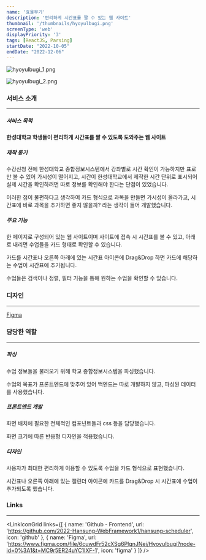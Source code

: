 ```yaml
---
name: '효율부기'
description: '편리하게 시간표를 짤 수 있는 웹 사이트'
thumbnail: '/thumbnails/hyoyulbugi.png'
screenType: 'web'
displayPriority: '3'
tags: [ReactJS, Parsing]
startDate: "2022-10-05"
endDate: "2022-12-06"
---
```


![hyoyulbugi_1.png](/portfolio/hyoyulbugi_1.png)

![hyoyulbugi_2.png](/portfolio/hyoyulbugi_2.png)

### 서비스 소개

---

##### 서비스 목적

**한성대학교 학생들이 편리하게 시간표를 짤 수 있도록 도와주는 웹 사이트**

##### 제작 동기

수강신청 전에 한성대학교 종합정보시스템에서 강좌별로 시간 확인이 가능하지만 표로만 볼 수 있어 가시성이 떨어지고, 시간이 한성대학교에서 제작한 시간 단위로 표시되어 실제 시간을 확인하려면 따로 정보를 확인해야 한다는 단점이 있었습니다.

이러한 점이 불편하다고 생각하여 카드 형식으로 과목을 만들면 가시성이 올라가고, 시간표에 바로 과목을 추가하면 좋지 않을까? 라는 생각이 들어 개발했습니다.

##### 주요 기능

한 페이지로 구성되어 있는 웹 사이트이며 사이트에 접속 시 시간표를 볼 수 있고, 아래로 내리면 수업들을 카드 형태로 확인할 수 있습니다.

카드를 시간표나 오른쪽 아래에 있는 시간표 아이콘에 Drag&Drop 하면 카드에 해당하는 수업이 시간표에 추가됩니다.

수업들은 검색이나 정렬, 필터 기능을 통해 원하는 수업을 확인할 수 있습니다.

### 디자인

---

[Figma](https://www.figma.com/embed?embed_host=share&url=https%3A%2F%2Fwww.figma.com%2Ffile%2F6cuwdFr52cXSg6PlgnJNei%2FHyoyulbugi%3Ftype%3Ddesign%26node-id%3D0%253A1%26t%3DVa0utAfssN5Wn0EX-1)

### 담당한 역할

---

##### 파싱

수업 정보들을 불러오기 위해 학교 종합정보시스템을 파싱했습니다.

수업의 목표가 프론트엔드에 맞추어 있어 백엔드는 따로 개발하지 않고, 파싱된 데이터를 사용했습니다.

##### 프론트엔드 개발

화면 배치에 필요한 전체적인 컴포넌트들과 css 등을 담당했습니다.

화면 크기에 따른 반응형 디자인을 적용했습니다.

##### 디자인

사용자가 최대한 편리하게 이용할 수 있도록 수업을 카드 형식으로 표현했습니다.

시간표나 오른쪽 아래에 있는 캘린더 아이콘에 카드를 Drag&Drop 시 시간표에 수업이 추가되도록 했습니다.

### Links

---

<LinkIconGrid
	links={[
		{
			name: 'Github - Frontend',
			url: 'https://github.com/2022-Hansung-WebFramework1/hansung-scheduler',
			icon: 'github'
		},
		{
			name: 'Figma',
			url: 'https://www.figma.com/file/6cuwdFr52cXSg6PlgnJNei/Hyoyulbugi?node-id=0%3A1&t=MC9r5ER24uYC1IXF-1',
			icon: 'figma'
		}
	]}
/>
